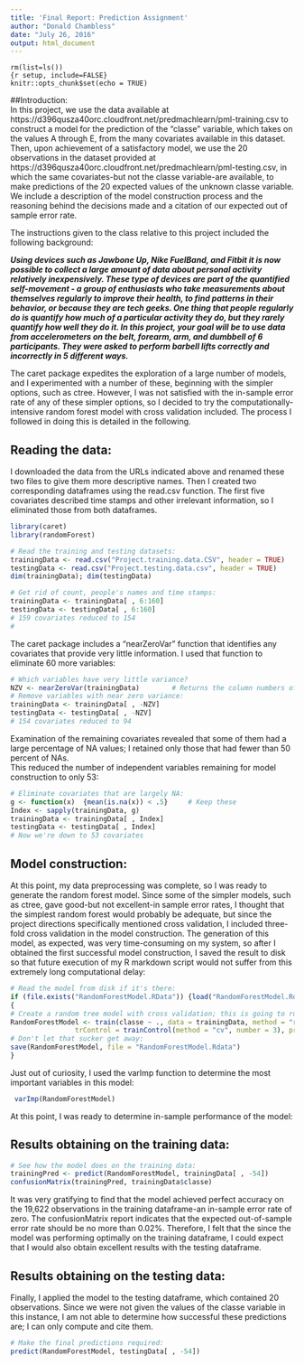 ```yaml
---
title: 'Final Report: Prediction Assignment'
author: "Donald Chambless"
date: "July 26, 2016"
output: html_document
---
```


```
rm(list=ls())
{r setup, include=FALSE}
knitr::opts_chunk$set(echo = TRUE)
```

##Introduction:  
In this project, we use the data available at 
https://d396qusza40orc.cloudfront.net/predmachlearn/pml-training.csv to construct a model for the prediction of the "classe" variable, which takes on the values A 
through E, from the many 
covariates available in this dataset.  Then, upon achievement of a satisfactory model, we use the 20 observations in the dataset provided at 
https://d396qusza40orc.cloudfront.net/predmachlearn/pml-testing.csv, in which the same covariates-but not the classe variable-are available, to make predictions of 
the 20 expected values of 
the unknown classe variable.  We include a description of the model construction process and the reasoning behind the decisions made and a citation of our expected 
out of sample error rate.   

The instructions given to the class relative to this project included the following background:  

**_Using devices such as Jawbone Up, Nike FuelBand, and Fitbit it is now possible to collect a large amount of data about personal activity relatively inexpensively. 
These type of devices 
are part of the quantified self-movement - a group of enthusiasts who take measurements about themselves regularly to improve their health, to find patterns in their 
behavior, or because 
they are tech geeks. One thing that people regularly do is quantify how much of a particular activity they do, but they rarely quantify how well they do it. In this 
project, your goal will 
be to use data from accelerometers on the belt, forearm, arm, and dumbbell of 6 participants. They were asked to perform barbell lifts correctly and incorrectly in 5 
different ways._**  

The caret package expedites the exploration of a large number of models, and I experimented with a number of these, beginning with the simpler options, such as ctree. 
 However, I was not 
satisfied with the in-sample error rate of any of these simpler options, so I decided to try the computationally-intensive random forest model with cross validation 
included.  The process I 
followed in doing this is detailed in the following.

## Reading the data:
I downloaded the data from the URLs indicated above and renamed these two files to give them more descriptive names.  Then I created two corresponding dataframes 
using the read.csv 
function.  The first five covariates described time stamps and other irrelevant information, so I eliminated those from both dataframes.

```r
library(caret)
library(randomForest)

# Read the training and testing datasets:
trainingData <- read.csv("Project.training.data.CSV", header = TRUE)
testingData <- read.csv("Project.testing.data.csv", header = TRUE)
dim(trainingData); dim(testingData)

# Get rid of count, people's names and time stamps:
trainingData <- trainingData[ , 6:160]
testingData <- testingData[ , 6:160]
# 159 covariates reduced to 154
#
```

The caret package includes a "nearZeroVar" function that identifies any covariates that provide very little information.  I used that function to eliminate 60 more 
variables:

```r
# Which variables have very little variance?
NZV <- nearZeroVar(trainingData)        # Returns the column numbers of nzv variables
# Remove variables with near zero variance:
trainingData <- trainingData[ , -NZV]
testingData <- testingData[ , -NZV]
# 154 covariates reduced to 94
```

Examination of the remaining covariates revealed that some of them had a large percentage of NA values; I retained only those that had fewer than 50 percent of NAs.  
This reduced the number 
of independent variables remaining for model construction to only 53:

```r
# Eliminate covariates that are largely NA:
g <- function(x)  {mean(is.na(x)) < .5}     # Keep these
Index <- sapply(trainingData, g)
trainingData <- trainingData[ , Index]
testingData <- testingData[ , Index]
# Now we're down to 53 covariates
```

## Model construction:  
At this point, my data preprocessing was complete, so I was ready to generate the random forest model.  Since some of the simpler models, such as ctree, gave good-but 
not excellent-in 
sample error rates, I thought that the simplest random forest would probably be adequate, but since the project directions specifically mentioned cross validation, I 
included three-fold 
cross validation in the model construction.  The generation of this model, as expected, was very time-consuming on my system, so after I obtained the first successful 
model construction, I 
saved the result to disk so that future execution of my R markdown script would not suffer from this extremely long computational delay:

```r
# Read the model from disk if it's there:
if (file.exists("RandomForestModel.RData")) {load("RandomForestModel.Rdata") } else
{
# Create a random tree model with cross validation; this is going to run forever:
RandomForestModel <- train(classe ~ ., data = trainingData, method = "rf",
                trControl = trainControl(method = "cv", number = 3), prox = TRUE)
# Don't let that sucker get away:
save(RandomForestModel, file = "RandomForestModel.Rdata")
}
```

Just out of curiosity, I used the varImp function to determine the most important variables in this model:

```r
 varImp(RandomForestModel)
```

At this point, I was ready to determine in-sample performance of the model:  

## Results obtaining on the training data:  

```r
# See how the model does on the training data:
trainingPred <- predict(RandomForestModel, trainingData[ , -54])
confusionMatrix(trainingPred, trainingData$classe)
```

It was very gratifying to find that the model achieved perfect accuracy on the 19,622 observations in the training dataframe-an in-sample error rate of zero.  The 
confusionMatrix report 
indicates that the expected out-of-sample error rate should be no more than 0.02%.  Therefore, I felt that the since the model was performing optimally on the 
training dataframe, I could expect that 
I would also obtain excellent results with the testing dataframe.  

## Results obtaining on the testing data:  
Finally, I applied the model to the testing dataframe, which contained 20 observations.  Since we were not given the values of the classe variable in this instance, I 
am not able to 
determine how successful these predictions are; I can only compute and cite them.

```r
# Make the final predictions required:
predict(RandomForestModel, testingData[ , -54])
```
